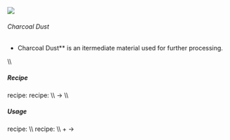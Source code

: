 ![](/mods/techreborn/charcoal_dust.png)

###### Charcoal Dust


- Charcoal Dust** is an itermediate material used for further
        processing.

\\\\

##### Recipe

<Mcitem id="minecraft:crafting_table"/> recipe:
<Recipe recipe=" input techreborn:small_pile_of_charcoal_dust
techreborn:small_pile_of_charcoal_dust air input
techreborn:small_pile_of_charcoal_dust
techreborn:small_pile_of_charcoal_dust air input air air air output
techreborn:charcoal_dust "/>
<Mcitem id="techreborn:grinder"/> recipe: \\\\
<Mcitem id="minecraft:charcoal"/> -\>
<Mcitem id="techreborn:charcoal_dust"/> \\\\

##### Usage

<Mcitem id="minecraft:crafting_table"/> recipe:
<Recipe recipe=" input air air air input air techreborn:charcoal_dust
air input air air air output techreborn:small_pile_of_charcoal_dust,4
"/> \\\\
<Mcitem id="techreborn:industrial_electrolyzer"/>
recipe: \\\\
<Mcitem id="techreborn:charcoal_dust"/> +
<Mcitem id="techreborn:empty_cell"/> -\>
<Mcitem id="techreborn:carbon_cell"/>

